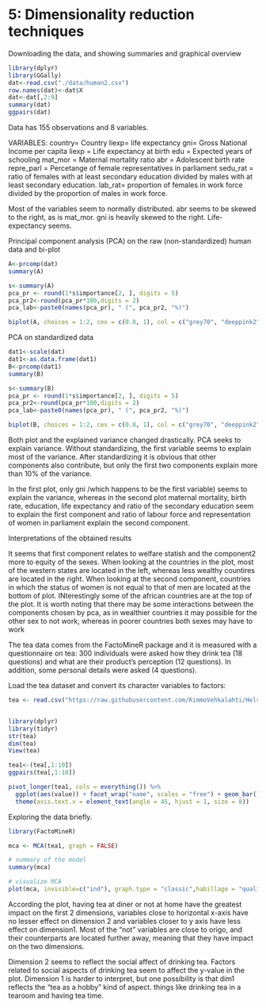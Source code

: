 # 5: Dimensionality reduction techniques


Downloading the data, and showing summaries and graphical overview
```r
library(dplyr)
library(GGally)
dat<-read.csv("./data/human2.csv")
row.names(dat)<-dat$X
dat<-dat[,2:9]
summary(dat)
ggpairs(dat)
```
Data has 155 observations and 8 variables. 

VARIABLES:
country= Country
liexp= life expectancy
gni= Gross National Income per capita
liexp = Life expectancy at birth
edu = Expected years of schooling 
mat_mor = Maternal mortality ratio
abr = Adolescent birth rate
repre_parl = Percetange of female representatives in parliament
sedu_rat = ratio of females with at least secondary education divided by males with at least secondary education.
lab_rat= proportion of females in work force divided by the proportion of males in work force.

Most of the variables seem to normally distributed. abr seems to be skewed to the right, as is mat_mor. gni is heavily skewed to the right. 
Life-expectancy seems. 


Principal component analysis (PCA) on the raw (non-standardized) human data and bi-plot
```r
A<-prcomp(dat)
summary(A)

s<-summary(A)
pca_pr <- round(1*s$importance[2, ], digits = 5)
pca_pr2<-round(pca_pr*100,digits = 2)
pca_lab<-paste0(names(pca_pr), " (", pca_pr2, "%)")

biplot(A, choices = 1:2, cex = c(0.8, 1), col = c("grey70", "deeppink2"), xlab = pca_lab[1], ylab = pca_lab[2])
```

PCA on standardized data
```r
dat1<-scale(dat)
dat1<-as.data.frame(dat1)
B<-prcomp(dat1)
summary(B)

s<-summary(B)
pca_pr <- round(1*s$importance[2, ], digits = 5)
pca_pr2<-round(pca_pr*100,digits = 2)
pca_lab<-paste0(names(pca_pr), " (", pca_pr2, "%)")

biplot(B, choices = 1:2, cex = c(0.8, 1), col = c("grey70", "deeppink2"), xlab = pca_lab[1], ylab = pca_lab[2])
```

Both plot and the explained variance changed drastically. PCA seeks to explain variance. Without standardizing, the first variable seems to explain most of the variance. After standardizing it is obvious that other components also contribute, but only the first two components explain more than 10% of the variance. 

In the first plot, only gni /which happens to be the first variable) seems to explain the variance, whereas in the second plot maternal mortality, birth rate, education, life expectancy and ratio of the secondary education seem to explain the first component and ratio of labour force and representation of women in parliament explain the second component.


Interpretations of the obtained results

It seems that first component relates to welfare statish and the component2 more to equity of the sexes.  When looking at the countries in the plot, most of the western states are located in the left, whereas less wealthy countires are located in the right. When looking at the second component, countries in which the status of women is not equal to that of men are located at the bottom of plot. INterestingly some of the african countries are at the top of the plot. It is worth noting that there may be some interactions between the components chosen by pca, as in wealthier countries it may possible for the other sex to not work, whereas in poorer countries both sexes may  have to work

#############
The tea data comes from the FactoMineR package and it is measured with a questionnaire on tea: 300 individuals were asked how they drink tea (18 questions) and what are their product's perception (12 questions). In addition, some personal details were asked (4 questions).

Load the tea dataset and convert its character variables to factors:

```r
tea <- read.csv("https://raw.githubusercontent.com/KimmoVehkalahti/Helsinki-Open-Data-Science/master/datasets/tea.csv", stringsAsFactors = TRUE)


library(dplyr)
library(tidyr)
str(tea)
dim(tea)
View(tea)

tea1<-(tea[,1:10])
ggpairs(tea[,1:10])

pivot_longer(tea1, cols = everything()) %>% 
  ggplot(aes(value)) + facet_wrap("name", scales = "free") + geom_bar()+
  theme(axis.text.x = element_text(angle = 45, hjust = 1, size = 8))
```
Exploring the data briefly. 

```r
library(FactoMineR)

mca <- MCA(tea1, graph = FALSE)

# summary of the model
summary(mca)

# visualize MCA
plot(mca, invisible=c("ind"), graph.type = "classic",habillage = "quali")


```

According the plot, having tea at diner or not at home have the greatest impact on the first 2 dimensions, variables close to horizontal x-axis have no lesser effect on dimension 2 and variables closer to y axis have less effect on dimension1. Most of the "not" variables are close to origo, and their counterparts are located further away, meaning that they have impact on the two dimensions.

Dimension 2 seems to reflect the social affect of drinking tea. Factors related to social aspects of drinking tea seem to affect the y-value in the plot. Dimension 1 is harder to interpret, but one possibility is that dim1 reflects the "tea as a hobby" kind of aspect. things  like  drinking tea in a tearoom and having tea time.



